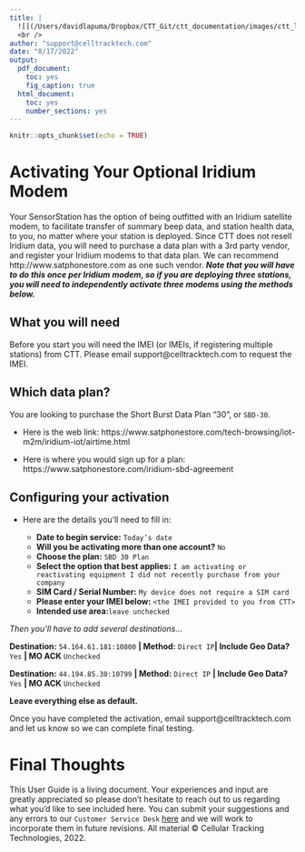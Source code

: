 ```yaml
---
title: |
  ![](/Users/davidlapuma/Dropbox/CTT_Git/ctt_documentation/images/ctt_logo.png){width=3in}  
  <br />
author: "support@celltracktech.com"
date: "8/17/2022"
output:
  pdf_document:
    toc: yes
    fig_caption: true
  html_document:
    toc: yes
    number_sections: yes
---
```


```r
knitr::opts_chunk$set(echo = TRUE)
```

# Activating Your Optional Iridium Modem

Your SensorStation has the option of being outfitted with an Iridium satellite modem, to facilitate transfer of summary beep data, and station health data, to you, no matter where your station is deployed. Since CTT does not resell Iridium data, you will need to purchase a data plan with a 3rd party vendor, and register your Iridium modems to that data plan. We can recommend http://www.satphonestore.com as one such vendor. ***Note that you will have to do this once per Iridium modem, so if you are deploying three stations, you will need to independently activate three modems using the methods below.***

## What you will need

Before you start you will need the IMEI (or IMEIs, if registering multiple stations) from CTT. Please email support@celltracktech.com to request the IMEI.

## Which data plan?

You are looking to purchase the Short Burst Data Plan "30", or `SBD-30`.

* Here is the web link: https://www.satphonestore.com/tech-browsing/iot-m2m/iridium-iot/airtime.html

* Here is where you would sign up for a plan: https://www.satphonestore.com/iridium-sbd-agreement

## Configuring your activation

* Here are the details you’ll need to fill in:

  * **Date to begin service:** `Today’s date`
  * **Will you be activating more than one account?** `No`
  * **Choose the plan:** `SBD 30 Plan`
  * **Select the option that best applies:** `I am activating or reactivating equipment I did not recently purchase from your company`
  * **SIM Card / Serial Number:** `My device does not require a SIM card`
  * **Please enter your IMEI below:** `<the IMEI provided to you from CTT>`
  * **Intended use area:**`leave unchecked`

*Then you’ll have to add several destinations...*

**Destination:** `54.164.61.181:10800` **| Method:** `Direct IP`**| Include Geo Data?** `Yes` **| MO ACK** `Unchecked`

**Destination:** `44.194.85.30:10799` **| Method:** `Direct IP` **| Include Geo Data?** `Yes` **| MO ACK** `Unchecked`

**Leave everything else as default.**

Once you have completed the activation, email support@celltracktech.com and let us know so we can complete final testing.

# Final Thoughts

This User Guide is a living document. Your experiences and input are greatly appreciated so please don't hesitate to reach out to us regarding what you'd like to see included here. You can submit your suggestions and any errors to our `Customer Service Desk` [here](https://celltracktech.com/pages/customer-service-desk-csd/) and we will work to incorporate them in future revisions. All material © Cellular Tracking Technologies, 2022.